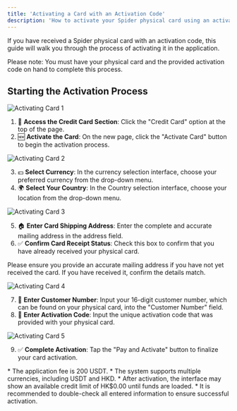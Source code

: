 ---
title: 'Activating a Card with an Activation Code'
description: 'How to activate your Spider physical card using an activation code.'
---

<Info>
If you have received a Spider physical card with an activation code, this guide will walk you through the process of activating it in the application.
</Info>

<Tip>Please note: You must have your physical card and the provided activation code on hand to complete this process.</Tip>

## Starting the Activation Process

![Activating Card 1](https://www.gitbook.com/cdn-cgi/image/dpr=2,width=760,onerror=redirect,format=auto/https%3A%2F%2Ffiles.gitbook.com%2Fv0%2Fb%2Fgitbook-x-prod.appspot.com%2Fo%2Fspaces%252FBdfmzoYxBtV1Xo4FcaHt%252Fuploads%252FzmXexPW0BXnbwgqUAAwl%252F112.png%3Falt%3Dmedia%26token%3Dee63314e-4572-435a-9508-14ba1428be95&width=768&dpr=4&quality=100&sign=c12560bb&sv=2)

1. 🏦 **Access the Credit Card Section**: Click the "Credit Card" option at the top of the page.
2. 🆕 **Activate the Card**: On the new page, click the "Activate Card" button to begin the activation process.

![Activating Card 2](https://www.gitbook.com/cdn-cgi/image/dpr=2,width=760,onerror=redirect,format=auto/https%3A%2F%2Ffiles.gitbook.com%2Fv0%2Fb%2Fgitbook-x-prod.appspot.com%2Fo%2Fspaces%252FBdfmzoYxBtV1Xo4FcaHt%252Fuploads%252F7loIxQkCsxnAMfnpKjTH%252F113.png%3Falt%3Dmedia%26token%3Dfbb9d66b-b66b-4874-9e0e-b376fd2d5cc0&width=768&dpr=4&quality=100&sign=d0416954&sv=2)

3. 💵 **Select Currency**: In the currency selection interface, choose your preferred currency from the drop-down menu.
4. 🌍 **Select Your Country**: In the Country selection interface, choose your location from the drop-down menu.

![Activating Card 3](https://www.gitbook.com/cdn-cgi/image/dpr=2,width=760,onerror=redirect,format=auto/https%3A%2F%2Ffiles.gitbook.com%2Fv0%2Fb%2Fgitbook-x-prod.appspot.com%2Fo%2Fspaces%252FBdfmzoYxBtV1Xo4FcaHt%252Fuploads%252FMBGET0Rnc5D31tMv1MxG%252F114.png%3Falt%3Dmedia%26token%3De50c848d-c3fc-45cd-a8c1-e0c2b0beec47&width=768&dpr=4&quality=100&sign=a129a3ff&sv=2)

5. 🏠 **Enter Card Shipping Address**: Enter the complete and accurate mailing address in the address field.
6. ✅ **Confirm Card Receipt Status**: Check this box to confirm that you have already received your physical card.

<Warning>Please ensure you provide an accurate mailing address if you have not yet received the card. If you have received it, confirm the details match.</Warning>

![Activating Card 4](https://www.gitbook.com/cdn-cgi/image/dpr=2,width=760,onerror=redirect,format=auto/https%3A%2F%2Ffiles.gitbook.com%2Fv0%2Fb%2Fgitbook-x-prod.appspot.com%2Fo%2Fspaces%252FBdfmzoYxBtV1Xo4FcaHt%252Fuploads%252F4ZCNFh0ICIOb7DS0IcBf%252F115.png%3Falt%3Dmedia%26token%3D2bec5396-3568-4891-bd80-ecd0e9928b07&width=768&dpr=4&quality=100&sign=78310bc9&sv=2)

7. 📲 **Enter Customer Number**: Input your 16-digit customer number, which can be found on your physical card, into the "Customer Number" field.
8. 🔑 **Enter Activation Code**: Input the unique activation code that was provided with your physical card.

![Activating Card 5](https://www.gitbook.com/cdn-cgi/image/dpr=2,width=760,onerror=redirect,format=auto/https%3A%2F%2Ffiles.gitbook.com%2Fv0%2Fb%2Fgitbook-x-prod.appspot.com%2Fo%2Fspaces%252FBdfmzoYxBtV1Xo4FcaHt%252Fuploads%252FXZNk5RxxywU4RlakUFYk%252F116.png%3Falt%3Dmedia%26token%3D9f14b67e-6fbc-4d5d-83f7-9e7e049b7dd3&width=768&dpr=4&quality=100&sign=cba3b1b&sv=2)

9. ✅ **Complete Activation**: Tap the "Pay and Activate" button to finalize your card activation.

<Tip>
* The application fee is 200 USDT.
* The system supports multiple currencies, including USDT and HKD.
* After activation, the interface may show an available credit limit of HK$0.00 until funds are loaded.
* It is recommended to double-check all entered information to ensure successful activation.
</Tip>
